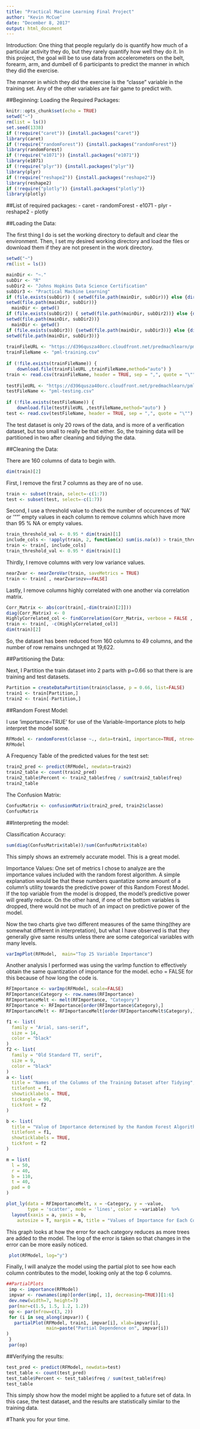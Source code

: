 ---
title: "Practical Macine Learning Final Project"
author: "Kevin McCue"
date: "December 8, 2017"
output: html_document
---


Introduction:
One thing that people regularly do is quantify how much of a particular activity they do, but they rarely quantify how well they do it. In this project, the goal will be to use data from accelerometers on the belt, forearm, arm, and dumbell of 6 participants to predict the manner in which they did the exercise. 

The manner in which they did the exercise is the "classe" variable in the training set. Any of the other variables are fair game to predict with. 

##Beginning:  Loading the Required Packages:
```{r Beginning, warning = FALSE, eval= TRUE, echo = TRUE}
knitr::opts_chunk$set(echo = TRUE)
setwd("~")
rm(list = ls())
set.seed(1338)
if (!require("caret")) {install.packages("caret")}
library(caret)
if (!require("randomForest")) {install.packages("randomForest")}
library(randomForest)
if (!require("e1071")) {install.packages("e1071")}
library(e1071)
if (!require("plyr")) {install.packages("plyr")}
library(plyr)
if (!require("reshape2")) {install.packages("reshape2")}
library(reshape2)
if (!require("plotly")) {install.packages("plotly")}
library(plotly)
```

##List of required packages:
- caret
- randomForest
- e1071
- plyr
- reshape2
- plotly


##Loading the Data:

The first thing I do is set the working directory to default and clear the environment.  Then, I set my desired working directory and load the files or download them if they are not present in the work directory.
```{r DataLoading}
setwd("~")
rm(list = ls())

mainDir <- "~."
subDir <- "R"
subDir2 <- "Johns Hopkins Data Science Certification"
subDir3 <- "Practical Machine Learning"
if (file.exists(subDir)) { setwd(file.path(mainDir, subDir))} else {dir.create(file.path(mainDir, subDir), showWarnings = FALSE) 
setwd(file.path(mainDir, subDir))}
  mainDir <- getwd()
if (file.exists(subDir2)) { setwd(file.path(mainDir, subDir2))} else {dir.create(file.path(mainDir, subDir2), showWarnings = FALSE) 
setwd(file.path(mainDir, subDir2))}
  mainDir <- getwd()
if (file.exists(subDir3)) {setwd(file.path(mainDir, subDir3))} else {dir.create(file.path(mainDir,subDir3), showWarnings = FALSE) 
setwd(file.path(mainDir, subDir3))}
  
trainFileURL <- "https://d396qusza40orc.cloudfront.net/predmachlearn/pml-training.csv"
trainFileName <- "pml-training.csv"
  
if (!file.exists(trainFileName)) {
    download.file(trainFileURL ,trainFileName,method="auto") }
train <- read.csv(trainFileName, header = TRUE, sep = ",", quote = "\"")
  
testFileURL <- "https://d396qusza40orc.cloudfront.net/predmachlearn/pml-testing.csv"
testFileName <- "pml-testing.csv"
  
if (!file.exists(testFileName)) {
    download.file(testFileURL ,testFileName,method="auto") }
test <- read.csv(testFileName, header = TRUE, sep = ",", quote = "\"")
```

The test dataset is only 20 rows of the data, and is more of a verification dataset, but too small to really be that either.  So, the training data will be partitioned in two after cleaning and tidying the data.


##Cleaning the Data:

There are 160 columns of data to begin with.  
```{r}
dim(train)[2]
```

First, I remove the first 7 columns as they are of no use.
```{r cleaning1}
train <- subset(train, select=-c(1:7))
test <- subset(test, select=-c(1:7))
```

Second, I use a threshold value to check the number of occurences of 'NA' or '""' empty values in each column to remove columns which have more than 95 % NA or empty values.
```{r cleaning2}
train_threshold_val <- 0.95 * dim(train)[1]
include_cols <- !apply(train, 2, function(x) sum(is.na(x)) > train_threshold_val || sum(x=="") > train_threshold_val)
train <- train[, include_cols]
train_threshold_val <- 0.95 * dim(train)[1]
```

Thirdly, I remove columns with very low variance values.
```{r cleaning3}
nearZvar <- nearZeroVar(train, saveMetrics = TRUE)
train <- train[ , nearZvar$nzv==FALSE] 
```

Lastly, I remove columns highly correlated with one another via correlation matrix.
```{r cleaning4}
Corr_Matrix <- abs(cor(train[,-dim(train)[2]]))
diag(Corr_Matrix) <- 0
HighlyCorrelated_col <- findCorrelation(Corr_Matrix, verbose = FALSE , cutoff = .95)
train <- train[, -c(HighlyCorrelated_col)]
dim(train)[2]
```
So, the dataset has been reduced from 160 columns to 49 columns, and the number of row remains unchnged at 19,622.


##Partitioning the Data:

Next, I Partition the train dataset into 2 parts with p=0.66 so that there is are training and test datasets.
```{r partition}
Partition = createDataPartition(train$classe, p = 0.66, list=FALSE)
train1 <- train[Partition,]
train2 <- train[-Partition,]
```


##Random Forest Model:  

I use 'importance=TRUE' for use of the Variable-Importance plots to help interpret the model some.
```{r randomForest}
RFModel <- randomForest(classe ~., data=train1, importance=TRUE, ntree=250)
RFModel
```

A Frequency Table of the predicted values for the test set:
```{r FreqTableTrain2}
train2_pred <- predict(RFModel, newdata=train2)
train2_table <- count(train2_pred)
train2_table$Percent <- train2_table$freq / sum(train2_table$freq)
train2_table
```

The Confusion Matrix:
``` {r ConfusMatrix}
ConfusMatrix <- confusionMatrix(train2_pred, train2$classe)
ConfusMatrix
```


##Interpreting the model:

Classification Accuracy:
```{r ClassAccur}
sum(diag(ConfusMatrix$table))/sum(ConfusMatrix$table)
```

This simply shows an extremely accurate model.  This is a great model.

Importance Values:
One set of metrics I chose to analyze are the importance values included with the random forest algorithm.  A simple explanation would be that these numbers quantatize some amount of a column's utility towards the predictive power of this Random Forest Model. If the top variable from the model is dropped, the model's predictive power will greatly reduce. On the other hand, if one of the bottom variables is dropped, there would not be much of an impact on predictive power of the model.

Now the two charts give two different measures of the same thing(they are somewhat different in interpretation), but what I have observed is that they generally give same results unless there are some categorical variables with many levels.

```{r varImpPlot}
varImpPlot(RFModel,  main="Top 25 Variable Importance")
```


Another analysis I performed was using the varImp function to effectively obtain the same quantization of importance for the model. echo = FALSE for this because of how long the code is.
```{r plotly1, echo = FALSE}
RFImportance <- varImp(RFModel, scale=FALSE)
RFImportance$Category <- row.names(RFImportance)
RFImportanceMelt <- melt(RFImportance, "Category")
RFImportance <- RFImportance[order(RFImportance$Category),]
RFImportanceMelt <- RFImportanceMelt[order(RFImportanceMelt$Category),]

f1 <- list(
  family = "Arial, sans-serif",
  size = 14,
  color = "black"
)
f2 <- list(
  family = "Old Standard TT, serif",
  size = 9,
  color = "black"
)
a <- list(
  title = "Names of the Columns of the Training Dataset after Tidying",
  titlefont = f1,
  showticklabels = TRUE,
  tickangle = 90,
  tickfont = f2
)

b <- list(
  title = "Value of Importance determined by the Random Forest Algorithm",
  titlefont = f1,
  showticklabels = TRUE,
  tickfont = f2
)

m = list(
  l = 50,
  r = 40,
  b = 110,
  t = 40,
  pad = 0
) 

plot_ly(data = RFImportanceMelt, x = ~Category, y = ~value, 
        type = 'scatter', mode = 'lines', color = ~variable)  %>%
  layout(xaxis = a, yaxis = b, 
    autosize = T, margin = m, title = "Values of Importance for Each Column \n Imagined as a Line")
```


This graph looks at how the error for each category reduces as more trees are added to the model.  The log of the error is taken so that changes in the error can be more easily noticed.
```{r ErrorPlot}
 plot(RFModel, log="y")
```

Finally, I will analyze the model using the partial plot to see how each column contributes to the model, looking only at the top 6 columns.
```{r partialPlots}
##PartialPlots
 imp <- importance(RFModel)
 impvar <- rownames(imp)[order(imp[, 1], decreasing=TRUE)][1:6]
 dev.new(width=7, height=7)
 par(mar=c(1.5, 1.5, 1.2, 1.2))
 op <- par(mfrow=c(3, 2))
 for (i in seq_along(impvar)) {
   partialPlot(RFModel, train1, impvar[i], xlab=impvar[i],
               main=paste("Partial Dependence on", impvar[i])
)
 }
 par(op)
```


##Verifying the results:
```{r verify}
test_pred <- predict(RFModel, newdata=test)
test_table <- count(test_pred)
test_table$Percent <- test_table$freq / sum(test_table$freq)
test_table
```

This simply show how the model might be applied to a future set of data.  In this case, the test dataset, and the results are statistically similar to the training data.


#Thank you for your time.
